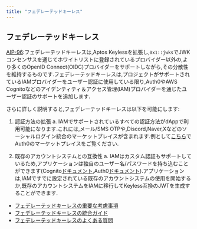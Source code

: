 ```yaml
---
title: "フェデレーテッドキーレス"
---
```


## フェデレーテッドキーレス

[AIP-96](https://github.com/aptos-foundation/AIPs/blob/main/aips/aip-96.md):フェデレーテッドキーレスは,Aptos Keylessを拡張し,`0x1::jwks`でJWKコンセンサスを通じてホワイトリストに登録されているプロバイダー以外の,より多くのOpenID Connect(OIDC)プロバイダーをサポートしながら,その分散性を維持するものです.フェデレーテッドキーレスは,プロジェクトがサポートされているIAMプロバイダーをユーザー認証に使用している限り,Auth0やAWS Cognitoなどのアイデンティティ＆アクセス管理(IAM)プロバイダーを通じたユーザー認証のサポートを追加します.

さらに詳しく説明すると,フェデレーテッドキーレスは以下を可能にします:

1. 認証方法の拡張
   a. IAMでサポートされているすべての認証方法がdAppで利用可能になります.これには,メール/SMS OTPや,Discord,Naver,Xなどのソーシャルログイン統合のマーケットプレイスが含まれます.例として[こちら](https://marketplace.auth0.com/)でAuth0のマーケットプレイスをご覧ください.

2. 既存のアカウントシステムとの互換性
   a. IAMはカスタム認証もサポートしているため,アプリケーションは独自のユーザー名/パスワードを持ち込むことができます(Cognito[ドキュメント](https://docs.aws.amazon.com/cognito/latest/developerguide/amazon-cognito-user-pools-authentication-flow.html),Auth0[ドキュメント](https://auth0.com/blog/Custom-Authentication-With-Auth0/)).アプリケーションは,IAMですでに設定されている既存のアカウントシステムの使用を開始するか,既存のアカウントシステムをIAMに移行してKeyless互換のJWTを生成することができます.

- [フェデレーテッドキーレスの重要な考慮事項](/ja/build/guides/aptos-keyless/federated-keyless/key-considerations)
- [フェデレーテッドキーレスの統合ガイド](/ja/build/guides/aptos-keyless/federated-keyless/integration-guide)
- [フェデレーテッドキーレスのよくある質問](/ja/build/guides/aptos-keyless/federated-keyless/other)
